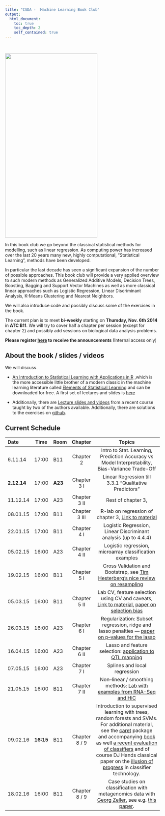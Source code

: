 ```yaml
---
title: "CSDA -  Machine Learning Book Club"
output:
  html_document:
    toc: true
    toc_depth: 2
    self_contained: true
---
```



<!--
To compile run:
library(rmarkdown); render("MLclub.Rmd")
To extract the R-code:
library(knitr); knitr::purl("MLclub.Rmd")


-->



<p>
<div style="visibility: hidden"> tbd.XX My Hidden Text </div>
<a href="http://www-bcf.usc.edu/~gareth/ISL/"><img src="http://normaldeviate.files.wordpress.com/2013/02/terminator.png" width="300" height="600" style="vertical-align:bottom"></a>

</p>

    
    
In this book club we  go beyond the classical statistical methods for modelling, 
such as linear regression.
As computing power has increased over the last 20 years many new, highly computational, 
"Statistical Learning", methods have been developed. 


In particular the last decade has seen a significant expansion of the number of possible approaches. 
This book club will provide a very applied overview to such modern  methods as 
Generalized Additive Models, Decision Trees, Boosting, Bagging and Support Vector Machines 
as well as more classical linear approaches such as Logistic Regression, Linear Discriminant Analysis, 
K-Means Clustering and Nearest Neighbors.

We will also introduce \R{} code and possibly discuss some of the exercises in the book.

The current plan is to meet **bi-weekly** starting on **Thursday, Nov. 6th 2014** 
in **ATC B11**. We will try to cover half a chapter per session (except for chapter 2)
and possibly add  sessions on biological data analysis problems.

 **Please register [here](https://bio-it.embl.de/statistical-data-analysis/book-club) to receive the announcements**
(Internal access only)

## About the book / slides / videos

We will discuss 

 * [An Introduction to Statistical Learning with Applications in R](http://www.statlearning.com)
,which is the more accessible little brother of a modern classic in the machine learning literature called
[Elements of Statistical Learning](http://statweb.stanford.edu/~tibs/ElemStatLearn/)
and can be downloaded for free. A first set of lectures and slides is [here](http://www.alsharif.info/#!iom530/c21o7) 

* Additionally, there are  [Lecture slides and videos](http://www.dataschool.io/15-hours-of-expert-machine-learning-videos/)
  from a recent course taught by two of the authors available. Additionally, there are solutions to the
  exercises on [github](https://github.com/asadoughi/stat-learning).

## Current Schedule

-----------------------------------------------------------------------------------------------------------------------------------------------------------------    
Date        Time        Room              Chapter                  Topics 
-------    --------     ------          ------------------      ------------------------------------------------------------------------------------------------------------
6.11.14     17:00       B11                Chapter  2            Intro to Stat. Learning, Prediction Accuracy  vs Model Interpretability, Bias-Variance Trade-Off  

**2.12.14** 17:00       **A23**            Chapter  3 I         Linear Regression till 3.3.1 "Qualitative Predictors"

11.12.14      17:00       A23                Chapter  3 II               Rest of chapter 3,

08.01.15       17:00       B11                 Chapter  3 III           R-lab on regression of chapter 3, [Link to material](http://www-huber.embl.de/users/klaus/RegressionLab.zip)

22.01.15       17:00       B11               Chapter  4 I                 Logistic Regression, Linear Discriminant analysis (up to 4.4.4)

05.02.15     16:00       A23                 Chapter  4 II           Logistic regression, microarray classification examples

19.02.15     16:00       B11                 Chapter  5 I        Cross Validation and Bootstrap, see [Tim Hesterberg's nice review on resampling](http://arxiv.org/abs/1411.5279)

05.03.15     16:00       B11                 Chapter  5 II         Lab CV, feature selection using CV and caveats, [Link to material](http://www-huber.embl.de/users/klaus/CVLab.zip), [paper on selection bias](http://www.dx.doi.org/10.1073/pnas.102102699)

26.03.15     16:00       A23                 Chapter  6 I          Regularization: Subset regression, ridge and lasso penalties
                                                                   --- [paper on p--values for the lasso](http://arxiv.org/abs/1408.4026)
                                                                  
16.04.15     16:00       A23                 Chapter  6 II          Lasso and feature selection: [application to QTL mapping](http://www-huber.embl.de/users/klaus/HigDimRegressionLab.zip)

07.05.15     16:00       A23                 Chapter  7 I          Splines and local regression

21.05.15     16:00       B11                 Chapter  7 II        Non--linear / smoothing methods: [Lab with examples from RNA-Seq and HiC](http://www-huber.embl.de/users/klaus/NonLinearLab.html)

09.02.16     **16:15**       B11                 Chapter  8 / 9       Introduction to supervised learning with trees, random forests and SVMs. For additional material, see the [caret](http://topepo.github.io/caret) package and accompanying [book](http://appliedpredictivemodeling.com/) as well [a recent evaluation of classifiers](http://jmlr.csail.mit.edu/papers/volume15/delgado14a/delgado14a.pdf) and of course DJ Hands classical paper on the [illusion of progress](https://projecteuclid.org/euclid.ss/1149600839) in classifier technology.


18.02.16     16:00       B11                 Chapter  8 / 9       Case studies on classification with metagenomics data with  [Georg Zeller](http://www.embl.de/research/units/scb/zeller/members/index.php?s_personId=CP-60011442), see e.g. [this paper](http://dx.doi.org/10.15252/msb.20145645).
----------------------------------------------------------------------------------------------------------------------------------------------

<!--
ffff
 [HiCData (50Mb)](http://www-huber.embl.de/users/klaus/inputHiC.RData)
-->
